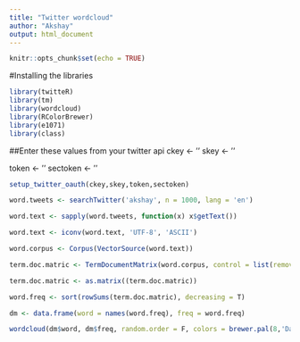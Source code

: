 ---
title: "Twitter wordcloud"
author: "Akshay"
output: html_document
---

```{r setup, include=FALSE}
knitr::opts_chunk$set(echo = TRUE)
```

#Installing the libraries
```{r}
library(twitteR)
library(tm)
library(wordcloud)
library(RColorBrewer)
library(e1071)
library(class)
```

##Enter these values from your twitter api
ckey <- 	''
skey <- 	''

token <- ''
sectoken <- '' 


```{r}


setup_twitter_oauth(ckey,skey,token,sectoken)

word.tweets <- searchTwitter('akshay', n = 1000, lang = 'en')

word.text <- sapply(word.tweets, function(x) x$getText())

word.text <- iconv(word.text, 'UTF-8', 'ASCII')

word.corpus <- Corpus(VectorSource(word.text))

term.doc.matric <- TermDocumentMatrix(word.corpus, control = list(removePunctuation = T, stopwords = c('Kumar','https', stopwords('english')), removeNumbers= T, tolower = T))

term.doc.matric <- as.matrix((term.doc.matric))

word.freq <- sort(rowSums(term.doc.matric), decreasing = T)

dm <- data.frame(word = names(word.freq), freq = word.freq)

wordcloud(dm$word, dm$freq, random.order = F, colors = brewer.pal(8,'Dark2'))

```
